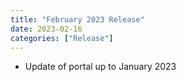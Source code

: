 ```yaml
---
title: "February 2023 Release"
date: 2023-02-16
categories: ["Release"]
---
```


<script src="/rmarkdown-libs/header-attrs/header-attrs.js"></script>


<ul>
<li>Update of portal up to January 2023</li>
</ul>
